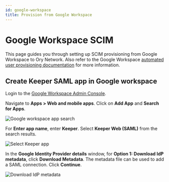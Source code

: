 ```yaml
---
id: google-workspace
title: Provision from Google Workspace
---
```


# Google Workspace SCIM

This page guides you through setting up SCIM provisioning from Google Workspace to Ory Network. Also refer to the Google Workspace
[automated user provisioning documentation](https://support.google.com/a/topic/6400789?hl=en&ref_topic=7556794&sjid=1261578791225148038-NC)
for more information.

## Create Keeper SAML app in Google workspace

Login to the [Google Workspace Admin Console](https://admin.google.com/).

Navigate to **Apps > Web and mobile apps**. Click on **Add App** and **Search for Apps**.

![Google workspace app search](google-screenshots/app-search.png)

For **Enter app name**, enter **Keeper**. Select **Keeper Web (SAML)** from the search results.

![Select Keeper app](google-screenshots/select-keeper.png)

In the **Google Identity Provider details** window, for **Option 1: Download IdP metadata**, click **Download Metadata**. The
metadata file can be used to add a SAML connection. Click **Continue**.

![Download IdP metadata](google-screenshots/download-metadata.png)

